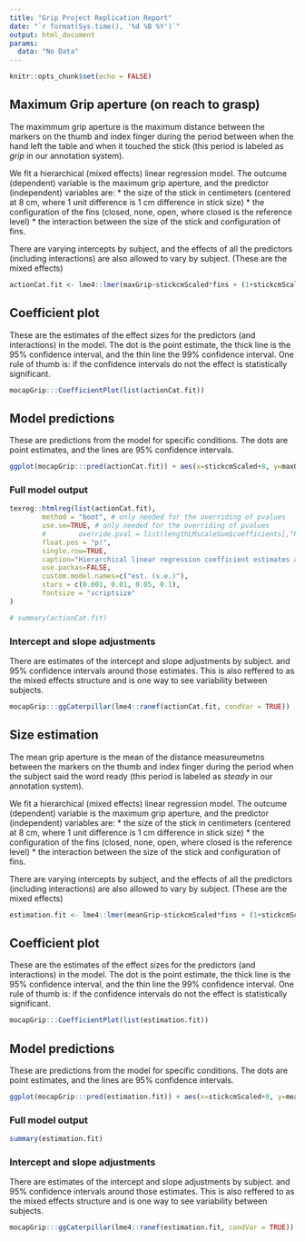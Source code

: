 ```yaml
---
title: "Grip Project Replication Report"
date: "`r format(Sys.time(), '%d %B %Y')`"
output: html_document
params: 
  data: "No Data"
---
```



```r
knitr::opts_chunk$set(echo = FALSE)
```


## Maximum Grip aperture (on reach to grasp)

The maximmum grip aperture is the maximum distance between the markers on the thumb and index finger during the period between when the hand left the table and when it touched the stick (this period is labeled as *grip* in our annotation system).

We fit a hierarchical (mixed effects) linear regression model. The outcume (dependent) variable is the maximum grip aperture, and the predictor (independent) variables are:
* the size of the stick in centimeters (centered at 8 cm, where 1 unit difference is 1 cm difference in stick size) 
* the configuration of the fins (closed, none, open, where closed is the reference level)
* the interaction between the size of the stick and configuration of fins.

There are varying intercepts by subject, and the effects of all the predictors (including interactions) are also allowed to vary by subject. (These are the mixed effects)

```r
actionCat.fit <- lme4::lmer(maxGrip~stickcmScaled*fins + (1+stickcmScaled*fins|obsisSubj), params$data[["action"]])
```


## Coefficient plot

These are the estimates of the effect sizes for the predictors (and interactions) in the model. The dot is the point estimate, the thick line is the 95% confidence interval, and the thin line the 99% confidence interval. One rule of thumb is: if the confidence intervals do not the effect is statistically significant.

```r
mocapGrip:::CoefficientPlot(list(actionCat.fit))
```


## Model predictions

These are predictions from the model for specific conditions. The dots are point estimates, and the lines are 95% confidence intervals.

```r
ggplot(mocapGrip:::pred(actionCat.fit)) + aes(x=stickcmScaled+8, y=maxGrip, ymin=plo, ymax=phi, group=fins, color=fins) + geom_pointrange(position = position_dodge(width=0.5)) + labs(title = "Model predictions for maximum grip") 
```

### Full model output
```r
texreg::htmlreg(list(actionCat.fit),
        method = "boot", # only needed for the overriding of pvalues
        use.se=TRUE, # only needed for the overriding of pvalues
        #        override.pval = list(lengthLMscaleSum$coefficients[,"Pr(>|t|)"]),
        float.pos = "p!",
        single.row=TRUE, 
        caption="Hierarchical linear regression coefficient estimates and standard errors.", 
        use.packas=FALSE, 
        custom.model.names=c("est. (s.e.)"),
        stars = c(0.001, 0.01, 0.05, 0.1), 
        fontsize = "scriptsize"
)

# summary(actionCat.fit)
```

### Intercept and slope adjustments 

There are estimates of the intercept and slope adjustments by subject. and 95% confidence intervals around those estimates. This is also reffered to as the mixed effects structure and is one way to see variability between subjects.
```r
mocapGrip:::ggCaterpillar(lme4::ranef(actionCat.fit, condVar = TRUE))
```


## Size estimation

The mean grip aperture is the mean of the distance measureumetns between the markers on the thumb and index finger during the period when the subject said the word ready (this period is labeled as *steady* in our annotation system).

We fit a hierarchical (mixed effects) linear regression model. The outcume (dependent) variable is the maximum grip aperture, and the predictor (independent) variables are:
* the size of the stick in centimeters (centered at 8 cm, where 1 unit difference is 1 cm difference in stick size) 
* the configuration of the fins (closed, none, open, where closed is the reference level)
* the interaction between the size of the stick and configuration of fins.

There are varying intercepts by subject, and the effects of all the predictors (including interactions) are also allowed to vary by subject. (These are the mixed effects)

```r
estimation.fit <- lme4::lmer(meanGrip~stickcmScaled*fins + (1+stickcmScaled*fins|obsisSubj), params$data[["estimation"]])
```

## Coefficient plot

These are the estimates of the effect sizes for the predictors (and interactions) in the model. The dot is the point estimate, the thick line is the 95% confidence interval, and the thin line the 99% confidence interval. One rule of thumb is: if the confidence intervals do not the effect is statistically significant.

```r
mocapGrip:::CoefficientPlot(list(estimation.fit))
```

## Model predictions

These are predictions from the model for specific conditions. The dots are point estimates, and the lines are 95% confidence intervals.

```r
ggplot(mocapGrip:::pred(estimation.fit)) + aes(x=stickcmScaled+8, y=meanGrip, ymin=plo, ymax=phi, group=fins, color=fins) + geom_pointrange(position = position_dodge(width=0.5)) + labs(title = "Model predictions for maximum grip") 

```

### Full model output

```r
summary(estimation.fit)
```

### Intercept and slope adjustments 

There are estimates of the intercept and slope adjustments by subject. and 95% confidence intervals around those estimates. This is also reffered to as the mixed effects structure and is one way to see variability between subjects.

```r
mocapGrip:::ggCaterpillar(lme4::ranef(estimation.fit, condVar = TRUE))

```
